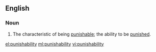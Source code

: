 ==English==
===Noun===
{{en-noun|punishabilities}}
# The characteristic of being [[punishable]]; the ability to be [[punish]]ed.

[[el:punishability]]
[[ml:punishability]]
[[vi:punishability]]